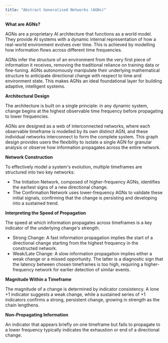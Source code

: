 ```yaml
---
title: "Abstract Generalised Networks (AGNs)"
---
```


**What are AGNs?**

AGNs are a proprietary AI architecture that functions as a world model. They provide AI systems with a dynamic internal representation of how a real-world environment evolves over time. This is achieved by modelling how information flows across different time frequencies.

AGNs infer the structure of an environment from the very first piece of information it receives, removing the traditional reliance on training data or fine-tuning. AGNs autonomously manipulate their underlying mathematical structure to anticipate directional change with respect to time and environment state. This makes AGNs an ideal foundational layer for building adaptive, intelligent systems.

**Architectural Design**

The architecture is built on a single principle: in any dynamic system, change begins at the highest observable time frequency before propagating to lower frequencies. 

AGNs are designed as a web of interconnected networks, where each observable timeframe is modelled by its own distinct AGN, and these individual networks interconnect to form the complete system. This graph design provides users the flexibility to isolate a single AGN for granular analysis or observe how information propagates across the entire network.

**Network Construction**

To effectively model a system's evolution, multiple timeframes are structured into two key networks:

- The Initiation Network, composed of higher-frequency AGNs, identifies the earliest signs of a new directional change.
- The Confirmation Network uses lower-frequency AGNs to validate these initial signals, confirming that the change is persisting and developing into a sustained trend.

**Interpreting the Speed of Propagation**

The speed at which information propagates across timeframes is a key indicator of the underlying change's strength.

- Strong Change: A fast information propagation implies the start of a directional change starting from the highest frequency in the constructed network.
- Weak/Late Change: A slow information propagation implies either a weak change or a missed opportunity. The latter is a diagnostic sign that the latency between chosen timeframes is too high, requiring a higher-frequency network for earlier detection of similar events.

**Magnitude Within a Timeframe**

The magnitude of a change is determined by indicator consistency. A lone \+1 indicator suggests a weak change, while a sustained series of \+1 indicators confirms a strong, persistent change, growing in strength as the chain lengthens.

**Non-Propagating Information**

An indicator that appears briefly on one timeframe but fails to propagate to a lower frequency typically indicates the exhaustion or end of a directional change.